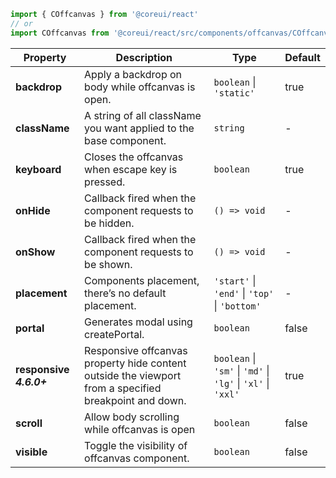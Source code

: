 
```jsx
import { COffcanvas } from '@coreui/react'
// or
import COffcanvas from '@coreui/react/src/components/offcanvas/COffcanvas'
```

| Property | Description | Type | Default |
| --- | --- | --- | --- |
| **backdrop** | Apply a backdrop on body while offcanvas is open. | `boolean` \| `'static'` | true |
| **className** | A string of all className you want applied to the base component. | `string` | - |
| **keyboard** | Closes the offcanvas when escape key is pressed. | `boolean` | true |
| **onHide** | Callback fired when the component requests to be hidden. | `() => void` | - |
| **onShow** | Callback fired when the component requests to be shown. | `() => void` | - |
| **placement** | Components placement, there’s no default placement. | `'start'` \| `'end'` \| `'top'` \| `'bottom'` | - |
| **portal** | Generates modal using createPortal. | `boolean` | false |
| **responsive** **_4.6.0+_** | Responsive offcanvas property hide content outside the viewport from a specified breakpoint and down. | `boolean` \| `'sm'` \| `'md'` \| `'lg'` \| `'xl'` \| `'xxl'` | true |
| **scroll** | Allow body scrolling while offcanvas is open | `boolean` | false |
| **visible** | Toggle the visibility of offcanvas component. | `boolean` | false |

